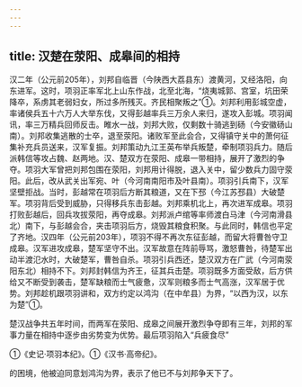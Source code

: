 ```yaml
---
---
---
```

title: 汉楚在荥阳、成皋间的相持
---



汉二年（公元前205年），刘邦自临晋（今陕西大荔县东）渡黄河，又经洛阳，向东进军。这时，项羽正率军北上山东作战，北至北海，“烧夷城郭、宫室，坑田荣降卒，系虏其老弱妇女，所过多所残灭。齐民相聚叛之”①。刘邦利用彭城空虚，率诸侯兵五十六万人大举东伐，又得彭越率兵三万余人来归，遂攻入彭城。项羽闻讯，率三万精兵回师反击。睢水一战，刘邦大败，仅剩数十骑逃到砀（今安徽砀山南）。刘邦收集逃散的士卒，退至荥阳。诸败军至此会合，又得镇守关中的萧何征集补充兵员送来，汉军复振。刘邦策动九江王英布举兵叛楚，牵制项羽兵力。随后派韩信等攻占魏、赵两地。汉、楚双方在荥阳、成皋一带相持，展开了激烈的争夺。项羽大军曾把刘邦包围在荥阳，刘邦用计得脱，退入关中，留少数兵力固守荥阳。此后，改从武关出军宛、叶（今河南南阳市及叶县南）。项羽引兵南下，汉军坚壁拒战。当时，彭越常在项羽后方断其粮道，又在下邳（今江苏邳县）大破楚军。项羽背后受到威胁，只得移兵东击彭越。刘邦乘机北上，再次进军成皋。项羽打败彭越后，回兵攻拔荥阳，再夺成皋。刘邦派卢绾等率师渡白马津（今河南滑县北）南下，与彭越会合，夹击项羽后方，烧毁其粮食积聚。与此同时，韩信也平定了齐地。汉四年（公元前203年），项羽不得不再次东征彭越，而留大将曹咎守卫成皋。汉军进攻成皋，楚军坚守不出。汉军故意在阵前辱骂，激怒曹咎，待楚军出动半渡氾水时，大破楚军，曹咎自杀。项羽引兵西还，楚汉双方在广武（今河南荥阳东北）相持不下。刘邦封韩信为齐王，征其兵击楚。项羽既多方面受敌，后方供给又不断受到袭击，楚军缺粮而士气疲惫，汉军则粮多而士气高涨，汉军居于优势。刘邦趁机跟项羽讲和，双方约定以鸿沟（在中牟县）为界，“以西为汉，以东为楚”①。

楚汉战争共五年时间，而两军在荥阳、成皋之间展开激烈争夺即有三年，刘邦的军事力量在相持中逐步由劣势变为优势。最后项羽陷入“兵疲食尽”

①《史记·项羽本纪》。①《汉书·高帝纪》。

的困境，他被迫同意划鸿沟为界，表示了他已不与刘邦争天下了。